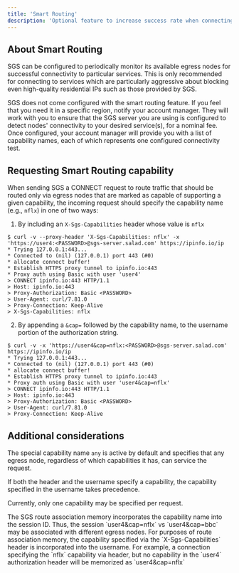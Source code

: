 ---
title: 'Smart Routing'
description: 'Optional feature to increase success rate when connecting to specific domains'
---

## About Smart Routing

SGS can be configured to periodically monitor its available egress nodes for successful connectivity to particular
services. This is only recommended for connecting to services which are particularly aggressive about blocking even
high-quality residential IPs such as those provided by SGS.

<Note>
  SGS does not come configured with the smart routing feature. If you feel that you need it in a specific region, notify
  your account manager. They will work with you to ensure that the SGS server you are using is configured to detect
  nodes' connectivity to your desired service(s), for a nominal fee. Once configured, your account manager will provide
  you with a list of capability names, each of which represents one configured connectivity test.
</Note>

## Requesting Smart Routing capability

When sending SGS a CONNECT request to route traffic that should be routed only via egress nodes that are marked as
capable of supporting a given capability, the incoming request should specify the capability name (e.g., `nflx`) in one
of two ways:

1. By including an `X-Sgs-Capabilities` header whose value is `nflx`

```
$ curl -v --proxy-header 'X-Sgs-Capabilities: nflx' -x
'https://user4:<PASSWORD>@sgs-server.salad.com' https://ipinfo.io/ip
* Trying 127.0.0.1:443...
* Connected to (nil) (127.0.0.1) port 443 (#0)
* allocate connect buffer!
* Establish HTTPS proxy tunnel to ipinfo.io:443
* Proxy auth using Basic with user 'user4'
> CONNECT ipinfo.io:443 HTTP/1.1
> Host: ipinfo.io:443
> Proxy-Authorization: Basic <PASSWORD>
> User-Agent: curl/7.81.0
> Proxy-Connection: Keep-Alive
> X-Sgs-Capabilities: nflx
```

2. By appending a `&cap=` followed by the capability name, to the username portion of the authorization string.

```
$ curl -v -x 'https://user4&cap=nflx:<PASSWORD>@sgs-server.salad.com'
https://ipinfo.io/ip
* Trying 127.0.0.1:443...
* Connected to (nil) (127.0.0.1) port 443 (#0)
* allocate connect buffer!
* Establish HTTPS proxy tunnel to ipinfo.io:443
* Proxy auth using Basic with user 'user4&cap=nflx'
> CONNECT ipinfo.io:443 HTTP/1.1
> Host: ipinfo.io:443
> Proxy-Authorization: Basic <PASSWORD>
> User-Agent: curl/7.81.0
> Proxy-Connection: Keep-Alive
```

## Additional considerations

The special capability name `any` is active by default and specifies that any egress node, regardless of which
capabilities it has, can service the request.

If both the header and the username specify a capability, the capability specified in the username takes precedence.

Currently, only one capability may be specified per request.

<Note>
  The SGS route association memory incorporates the capability name into the session ID. Thus, the session
  `user4&cap=nflx` vs `user4&cap=bbc` may be associated with different egress nodes. For purposes of route association
  memory, the capability specified via the `X-Sgs-Capabilities` header is incorporated into the username. For example, a
  connection specifying the `nflx` capability via header, but no capability in the `user4` authorization header will be
  memorized as `user4&cap=nflx`
</Note>
